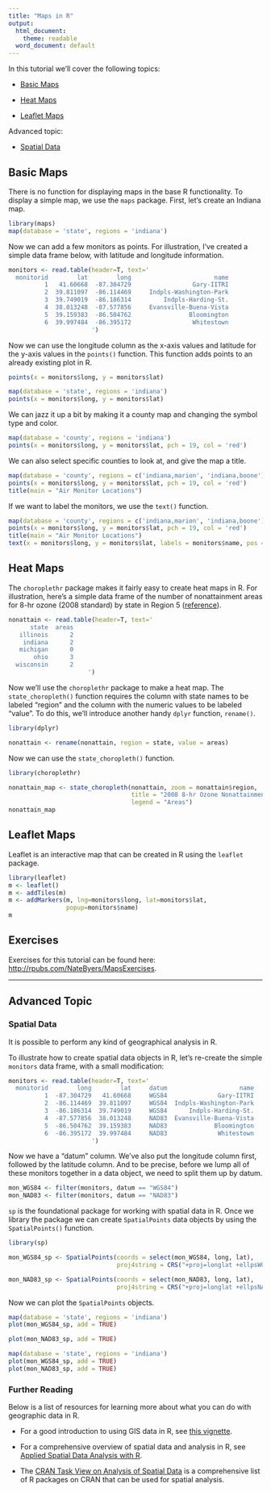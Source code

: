 ```yaml
---
title: "Maps in R"
output:
  html_document:
    theme: readable
  word_document: default
---
```


In this tutorial we'll cover the following topics:

- [Basic Maps](#basic)

- [Heat Maps](#heat)

- [Leaflet Maps](#leaflet)

Advanced topic:

- [Spatial Data](#spatial)


## Basic Maps {#basic}

There is no function for displaying maps in the base R functionality. To display
a simple map, we use the `maps` package. First, let's create an Indiana map.

```r
library(maps)
map(database = 'state', regions = 'indiana')
```

Now we can add a few monitors as points. For illustration, I've created a simple
data frame below, with latitude and longitude information.

```r
monitors <- read.table(header=T, text='
  monitorid        lat        long                       name            
          1   41.60668  -87.304729                 Gary-IITRI
          2  39.811097	-86.114469     Indpls-Washington-Park
          3  39.749019	-86.186314         Indpls-Harding-St.
          4  38.013248	-87.577856     Evansville-Buena-Vista
          5  39.159383	-86.504762                Bloomington
          6  39.997484  -86.395172                 Whitestown
                       ')
```

Now we can use the longitude column as the x-axis values and latitude for the y-axis 
values in the `points()` function. This function adds points to an already existing
plot in R.

```r
points(x = monitors$long, y = monitors$lat)
```

```r
map(database = 'state', regions = 'indiana')
points(x = monitors$long, y = monitors$lat)
```

We can jazz it up a bit by making it a county map and changing the symbol type and
color.

```r
map(database = 'county', regions = 'indiana')
points(x = monitors$long, y = monitors$lat, pch = 19, col = 'red')
```

We can also select specific counties to look at, and give the map a title.

```r
map(database = 'county', regions = c('indiana,marion', 'indiana,boone'))
points(x = monitors$long, y = monitors$lat, pch = 19, col = 'red')
title(main = "Air Monitor Locations")
```

If we want to label the monitors, we use the `text()` function.

```r
map(database = 'county', regions = c('indiana,marion', 'indiana,boone'))
points(x = monitors$long, y = monitors$lat, pch = 19, col = 'red')
title(main = "Air Monitor Locations")
text(x = monitors$long, y = monitors$lat, labels = monitors$name, pos = 2)
```

## Heat Maps {#heat}

The `choroplethr` package makes it fairly easy to create heat maps in R. 
For illustration, here's a simple data frame of the number of nonattainment areas
for 8-hr ozone (2008 standard) by state in Region 5 
(<a href="http://www3.epa.gov/airquality/greenbook/hntc.html" target="_blank">reference</a>).

```r

nonattain <- read.table(header=T, text='
      state  areas
   illinois      2
    indiana      2
   michigan      0
       ohio      3
  wisconsin      2
                      ')
```

Now we'll use the `choroplethr` package to make a heat map. The `state_choropleth()` 
function requires the column with state names to be labeled "region" and the column 
with the numeric values to be labeled "value". To do this, we'll introduce another 
handy `dplyr` function, `rename()`.

```r
library(dplyr)

nonattain <- rename(nonattain, region = state, value = areas)
```

Now we can use the `state_choropleth()` function. 

```r
library(choroplethr)

nonattain_map <- state_choropleth(nonattain, zoom = nonattain$region,
                                  title = "2008 8-hr Ozone Nonattainment",
                                  legend = "Areas")
nonattain_map
```


## Leaflet Maps {#leaflet}


Leaflet is an interactive map that can be created in R using the `leaflet` package.

```r
library(leaflet)
m <- leaflet()
m <- addTiles(m)
m <- addMarkers(m, lng=monitors$long, lat=monitors$lat, 
                popup=monitors$name)
m
```

## Exercises

Exercises for this tutorial can be found here: <a href="http://rpubs.com/NateByers/MapsExercises" target="_blank">
http://rpubs.com/NateByers/MapsExercises</a>.

---------------------------------------------

## Advanced Topic

### Spatial Data {#spatial}

It is possible to perform any kind of geographical analysis in R.

To illustrate how to create spatial data objects in R, let's re-create the simple
`monitors` data frame, with a small modification:

```r
monitors <- read.table(header=T, text='
  monitorid        long        lat     datum                    name            
          1  -87.304729   41.60668     WGS84              Gary-IITRI
          2  -86.114469  39.811097	   WGS84  Indpls-Washington-Park
          3  -86.186314  39.749019	   WGS84      Indpls-Harding-St.
          4  -87.577856  38.013248	   NAD83  Evansville-Buena-Vista
          5  -86.504762  39.159383     NAD83             Bloomington
          6  -86.395172  39.997484     NAD83              Whitestown
                       ')
```

Now we have a "datum" column. We've also put the longitude column first, followed
by the latitude column. And to be precise, before we lump all of these monitors
together in a data object, we need to split them up by datum.

```r
mon_WGS84 <- filter(monitors, datum == "WGS84")
mon_NAD83 <- filter(monitors, datum == "NAD83")
```

`sp` is the foundational package for working with spatial data in R. Once we 
library the package we can create `SpatialPoints` data objects by using
the `SpatialPoints()` function. 

```r
library(sp)

mon_WGS84_sp <- SpatialPoints(coords = select(mon_WGS84, long, lat),
                              proj4string = CRS("+proj=longlat +ellpsWGS84"))

mon_NAD83_sp <- SpatialPoints(coords = select(mon_NAD83, long, lat),
                              proj4string = CRS("+proj=longlat +ellpsNAD83"))
```

Now we can plot the `SpatialPoints` objects.

```r
map(database = 'state', regions = 'indiana')
plot(mon_WGS84_sp, add = TRUE)

```

```r
plot(mon_NAD83_sp, add = TRUE)
```

```r
map(database = 'state', regions = 'indiana')
plot(mon_WGS84_sp, add = TRUE)
plot(mon_NAD83_sp, add = TRUE)
```

### Further Reading

Below is a list of resources for learning more about what you can do with 
geographic data in R.

- For a good introduction to using GIS data in R, see
<a href="https://cran.r-project.org/doc/contrib/intro-spatial-rl.pdf" target="_blank">this vignette</a>.

- For a comprehensive overview of spatial data and analysis in R, see
<a href="http://www.amazon.com/Applied-Spatial-Data-Analysis-Use/dp/1461476178" target="_blank">
Applied Spatial Data Analysis with R</a>.

- The 
<a href="https://cran.r-project.org/web/views/Spatial.html" target="_blank"> CRAN Task
View on Analysis of Spatial Data</a> is a comprehensive list of R packages
on CRAN that can be used for spatial analysis.


